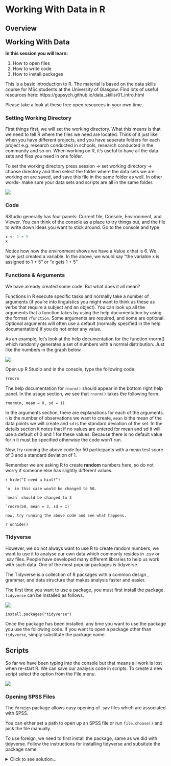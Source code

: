 # Working With Data in R

## Overview

<span style="font-size: 22px; font-weight: bold; color: var(--purple);">Working With Data</span>

**In this session you will learn\:**

1. How to open files
2. How to write code
3. How to install packages

This is a basic introduction to R. The material is based on the data skills course for MSc students at the University of Glasgow. Find lots of useful resources here: https://gupsych.github.io/data_skills/01_intro.html 

Please take a look at these free open resources in your own time.

### Setting Working Directory

First things first, we will set the working directory. What this means is that we need to tell R where the files we need are located. Think of it just like when you have different projects, and you have seperate folders for each project e.g. research conducted in schools, research conducted in the community and so on. When working on R, it's useful to have all the data sets and files you need in one folder.

To set the working directory press session -> set working directory -> choose directory and then select the folder where the data sets we are working on are saved, and save this file in the same folder as well. In other words- make sure your data sets and scripts are all in the same folder.

<img src="images/setwd.gif">

### Code

RStudio generally has four panels: Current file, Console, Environment, and Viewer. You can think of the console as a place to try things out, and the file to write down ideas you want to stick around. Go to the console and type

```r
x <- 1 + 5
x
```

Notice how now the environment shows we have a Value x that is 6. We have just created a variable. In the above, we would say “the variable x is assigned to 1 + 5” or “x gets 1 + 5”

### Functions & Arguments

We have already created some code. But what does it all mean?

Functions in R execute specific tasks and normally take a number of arguments (if you’re into linguistics you might want to think as these as verbs that require a subject and an object). You can look up all the arguments that a function takes by using the help documentation by using the format `?function`. Some arguments are required, and some are optional. Optional arguments will often use a default (normally specified in the help documentation) if you do not enter any value.

As an example, let’s look at the help documentation for the function rnorm() which randomly generates a set of numbers with a normal distribution. Just like the numbers in the graph below.

<img src="images/rplot.png">

Open up R Studio and in the console, type the following code:

```r
?rnorm
```

The help documentation for `rnorm()` should appear in the bottom right help panel. In the usage section, we see that `rnorm()` takes the following form:

```rnorm2
rnorm(n, mean = 0, sd = 1)
```

In the arguments section, there are explanations for each of the arguments. `n` is the number of observations we want to create, `mean` is the mean of the data points we will create and `sd` is the standard deviation of the set. In the details section it notes that if no values are entered for mean and sd it will use a default of 0 and 1 for these values. Because there is no default value for n it must be specified otherwise the code won’t run.

Now, try running the above code for 50 participants with a mean test score of 3 and a standard deviation of 1.

Remember we are asking R to create **random** numbers here, so do not worry if someone else has slightly different values.

`r hide("I need a hint!")`
```block
`n` in this case would be changed to 50. 

`mean` should be changed to 3

`rnorm(50, mean = 3, sd = 1)`

now, try running the above code and see what happens. 

```
`r unhide()`

### Tidyverse


However, we do not always want to use R to create random numbers, we want to use it to analyse our own data which commonly resides in .csv or .sav files. People have developed many different libraries to help us work with such data. One of the most popular packages is tidyverse.

The Tidyverse is a collection of R packages with a common design , grammar, and data structure that makes analysis faster and easier.

The first time you want to use a package, you must first install the package. `tidyverse` can be installed as follows.

<img src="images/tidyverse.gif">

```rinstall
install.packages("tidyverse")
```

Once the package has been installed, any time you want to use the package you use the following code. If you want to open a package other than `tidyverse`, simply substitute the package name. 

## Scripts

So far we have been typing into the console but that means all work is lost when re-start R. We can save our analysis code in scripts. To create a new script select the option from the File menu.

<img src="images/script.gif">



### Opening SPSS Files

The `foreign` package allows easy opening of .sav files which are associated with SPSS.

You can either set a path to open up an SPSS file or run `file.choose()` and pick the file manually.

To use foreign, we need to first install the package, same as we did with tidyverse. Follow the instructions for installing tidyverse and subsitute the package name. 

<details>
<summary>Click to see solution...</summary>
```rforeign
install.packages("foreign")
```

Once you have installed packages, .sav files can be opened using the following code:

`dataset = read.spss("YOURFILENAMEHERE.sav", to.data.frame=TRUE)`

While we are not using spss files during this training, it is useful to know how to do this.

### Keeping Environment Clean

As you work, you will notice your environment will fill up with lots of variables that you have assigned. 
<img src="images/messy.png">

Before beginning any new analyses it is important to clear the environment which can be done with the following code. If you run this code R will forget any libraries that you have loaded, such as `tidyverse`.


```r
rm(list = ls())
```

